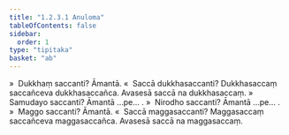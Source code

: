 ```yaml
---
title: "1.2.3.1 Anuloma"
tableOfContents: false
sidebar:
  order: 1
type: "tipitaka"
basket: "ab"
---
```



<DynamicBreadcrumb />

<Division number="20">

<Paragraph number="174">
»  Dukkhaṃ saccanti? Āmantā.
</Paragraph>

<Paragraph number="175">
«  Saccā dukkhasaccanti?
</Paragraph>

<Paragraph number="176">
Dukkhasaccaṃ saccañceva dukkhasaccañca. Avasesā saccā na dukkhasaccaṃ.
</Paragraph>

<Paragraph number="177">
»  Samudayo saccanti? Āmantā …pe… .
</Paragraph>

<Paragraph number="178">
»  Nirodho saccanti? Āmantā …pe… .
</Paragraph>

<Paragraph number="179">
»  Maggo saccanti? Āmantā.
</Paragraph>

<Paragraph number="180">
«  Saccā maggasaccanti?
</Paragraph>

<Paragraph number="181">
Maggasaccaṃ saccañceva maggasaccañca. Avasesā saccā na maggasaccaṃ.
</Paragraph>
</Division>
